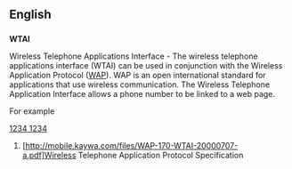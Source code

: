 ==English==

==={{initialism}}===
'''WTAI'''

Wireless Telephone Applications Interface - The wireless telephone applications interface (WTAI) can be used in conjunction with the Wireless Application Protocol ([[WAP]]).  WAP is an open international standard for applications that use wireless communication.  The Wireless Telephone Application Interface allows a phone number to be linked to a web page.  

For example

<a href="wtai://wp/mc;1234 1234">1234 1234</a>

#[http://mobile.kaywa.com/files/WAP-170-WTAI-20000707-a.pdf]Wireless Telephone Application Protocol Specification